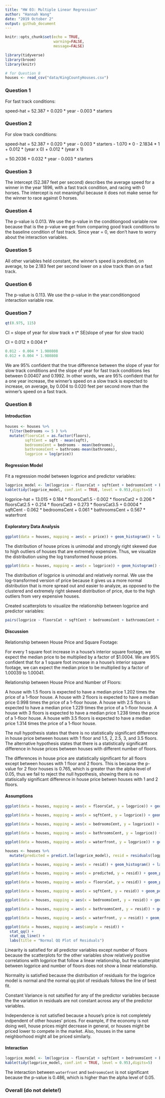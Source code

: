 ```yaml
---
title: "HW 03: Multiple Linear Regression"
author: "Hannah Wang"
date: "2019 October 2"
output: github_document
---
```


```r
knitr::opts_chunk$set(echo = TRUE,
                      warning=FALSE,
                      message=FALSE)
```

```r
library(tidyverse)
library(broom)
library(knitr) 
```

```r
# for Question 8
houses <- read_csv("data/KingCountyHouses.csv")
```

### Question 1

For fast track conditions: 

speed-hat = 52.387 + 0.020 * year - 0.003 * starters 

### Question 2

For slow  track conditions: 

speed-hat = 52.387 + 0.020 * year - 0.003 * starters - 1.070	* 0 - 2.1834 * 1 + 0.012 * (year x 0) + 0.012 * (year x 1)

= 50.2036 + 0.032 * year - 0.003 * starters

### Question 3

The intercept (52.387 feet per second) describes the average speed for a winner in the year 1896, with a fast track condition, and racing with 0 horses. The intercept is not meaningful because it does not make sense for the winner to race against 0 horses.

### Question 4

The p-value is 0.013. We use the p-value in the conditiongood variable row because that is the p-value we get from comparing good track conditions to the baseline condition of fast track. Since year = 0, we don't have to worry about the interaction variables.

### Question 5

All other variables held constant, the winner's speed is predicted, on average, to be 2.183 feet per second lower on a slow track than on a fast track.

### Question 6

The p-value is 0.113. We use the p-value in the year:conditiongood interaction variable row.

### Question 7 

```r
qt(0.975, 115)
```

CI = slope of year for slow track ± t* SE(slope of year for slow track)

CI = 0.012 ± 0.004 t*

```r
0.012 - 0.004 * 1.980808
0.012 + 0.004 * 1.980808
```

We are 95% confident that the true difference between the slope of year for slow track conditions and the slope of year for fast track conditions lies between 0.00407 and 0.1992. In other words, we are 95% confident that for a one year increase, the winner's speed on a slow track is expected to increase, on average, by 0.004 to 0.020 feet per second more than the winner's speed on a fast track.

### Question 8

#### Introduction

```r
houses <- houses %>%
  filter(bedrooms <= 5 ) %>%
  mutate(floorsCat = as.factor(floors), 
         sqftCent = sqft - mean(sqft), 
         bedroomsCent = bedrooms - mean(bedrooms),
         bathroomsCent = bathrooms-mean(bathrooms),
         logprice = log(price))
```

#### Regression Model

Fit a regression model between logprice and predictor variables:

```r
logprice_model <- lm(logprice ~ floorsCat + sqftCent + bedroomsCent + bathroomsCent + waterfront, data = houses)
kable(tidy(logprice_model, conf.int = TRUE, level = 0.95),digits=5)
```

logprice-hat = 13.015 + 0.184 * floorsCat1.5 - 0.002 * floorsCat2 + 0.206 * floorsCat2.5 + 0.214 * floorsCat3 + 0.273 * floorsCat3.5 + 0.0004 * sqftCent - 0.062 * bedroomsCent + 0.061 * bathroomsCent + 0.567 * waterfront

#### Exploratory Data Analysis 

```r
ggplot(data = houses, mapping = aes(x = price)) + geom_histogram() + labs(title = "Distribution of Price for Houses Sold in King County, Washington")
```

The distribution of house prices is unimodal and strongly right skewed due to high outliers of houses that are extremely expensive. Thus, we visualize the distribution using the log transformed house prices.

```r
ggplot(data = houses, mapping = aes(x = logprice)) + geom_histogram() + labs(title = "Distribution of Logprice for Houses Sold in King County, Washington")
```

The distribution of logprice is unimodal and relatively normal. We use the log-transformed version of price because it gives us a more normal distribution that is more spread out and easier to analyze, as opposed to the clustered and extremely right skewed distribution of price, due to the high outliers from very expensive houses.

Created scatterplots to visualize the relationship between logprice and predictor variables:

```r
pairs(logprice ~ floorsCat + sqftCent + bedroomsCent + bathroomsCent + waterfront, data = houses, lower.panel = NULL)
```

#### Discussion

Relationship between House Price and Square Footage: 

For every 1 square foot increase in a house's interior square footage, we expect the median price to be multiplied by a factor of $1.0004. We are 95% confident that for a 1 square foot increase in a house's interior square footage, we can expect the median price to be multiplied by a factor of 1.00039 to 1.00041.

Relationship between House Price and Number of Floors:

A house with 1.5 floors is expected to have a median price 1.202 times the price of a 1-floor house. A house with 2 floors is expected to have a median price 0.998 times the price of a 1-floor house. A house with 2.5 floors is expected to have a median price 1.229 times the price of a 1-floor house. A house with 3 floors is expected to have a median price 1.238 times the price of a 1-floor house. A house with 3.5 floors is expected to have a median price 1.314 times the price of a 1-floor house. 

The null hypothesis states that there is no statistically significant difference in house price between houses with 1 floor and 1.5, 2, 2.5, 3, and 3.5 floors. The alternative hypothesis states that there is a statistically significant difference in house prices between houses with different number of floors. 

The differences in house price are statistically significant for all floors except between houses with 1 floor and 2 floors. This is because the p-value for 2 floor houses is 0.765, which is greater than the alpha level of 0.05, thus we fail to reject the null hypothesis, showing there is no statisically significant difference in house price betwen houses with 1 and 2 floors.

#### Assumptions

```r
ggplot(data = houses, mapping = aes(x = floorsCat, y = logprice)) + geom_point() + labs(title = "Relationship between Logprice and Number of Floors")

ggplot(data = houses, mapping = aes(x = sqftCent, y = logprice)) + geom_point() + labs(title = "Relationship between Logprice and Square Footage")

ggplot(data = houses, mapping = aes(x = bedroomsCent, y = logprice)) + geom_point() + labs(title = "Relationship between Logprice and Number of Bedrooms")

ggplot(data = houses, mapping = aes(x = bathroomsCent, y = logprice)) + geom_point() + labs(title = "Relationship between Logprice and Number of Bathrooms")

ggplot(data = houses, mapping = aes(x = waterfront, y = logprice)) + geom_point() + labs(title = "Relationship between Logprice and Waterfont")
```

```r
houses <- houses %>%
  mutate(predicted = predict.lm(logprice_model), resid = residuals(logprice_model))
```

```r
ggplot(data = houses, mapping = aes(x = resid)) + geom_histogram() + labs(title = "Distribution of Residuals")
```

```r
ggplot(data = houses, mapping = aes(x = predicted, y = resid)) + geom_point() + geom_hline(yintercept = 0, color ="red") + labs(title = "Residual Plot of Logprice Residuals vs. Predicted Logprice")

ggplot(data = houses, mapping = aes(x = floorsCat, y = resid)) + geom_point() + geom_hline(yintercept = 0, color ="red") + labs(title = "Residual Plot of Logprice Residuals vs. Number of Floors")

ggplot(data = houses, mapping = aes(x = sqftCent, y = resid)) + geom_point() + geom_hline(yintercept = 0, color ="red") + labs(title = "Residual Plot of Logprice Residuals vs. Interior Square Footage")

ggplot(data = houses, mapping = aes(x = bedroomsCent, y = resid)) + geom_point() + geom_hline(yintercept = 0, color ="red") + labs(title = "Residual Plot of Logprice Residuals vs. Number of Bedrooms")

ggplot(data = houses, mapping = aes(x = bathroomsCent, y = resid)) + geom_point() + geom_hline(yintercept = 0, color ="red") + labs(title = "Residual Plot of Logprice Residuals vs. Number of Bathrooms")

ggplot(data = houses, mapping = aes(x = waterfront, y = resid)) + geom_point() + geom_hline(yintercept = 0, color ="red") + labs(title = "Residual Plot of Logprice Residuals vs. Waterfront")
```

```r
ggplot(data = houses, mapping = aes(sample = resid)) + 
  stat_qq() + 
  stat_qq_line() +
  labs(title = "Normal QQ Plot of Residuals")
```

Linearity is satisfied for all predictor variables except number of floors because the scatterplots for the other variables show relatively positive correlations with logprice that follow a linear relationship, but the scatterplot between logprice and number of floors does not show a linear relationship.

Normality is satisfied because the distribution of residuals for the logprice model is normal and the normal qq plot of residuals follows the line of best fit.

Constant Variance is not satsified for any of the predictor variables because the the variation in residuals are not constant across any of the predictor variables.

Independence is not satisfied because a house's price is not completely indpendent of other houses' prices. For example, if the economy is not doing well, house prices might decrease in general, or houses might be priced lower to compete in the market. Also, houses in the same neighborhood might all be priced similarly.

#### Interaction
```r
logprice_model <- lm(logprice ~ floorsCat + sqftCent + bedroomsCent + bathroomsCent + waterfront + waterfront * bedroomsCent, data = houses)
kable(tidy(logprice_model, conf.int = TRUE, level = 0.95),digits=5)
```

The interaction between `waterfront` and `bedroomsCent` is not significant because the p-value is 0.486, which is higher than the alpha level of 0.05. 

### Overall (do not delete!)

